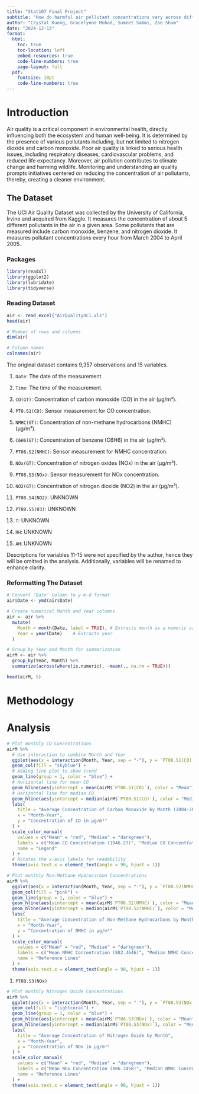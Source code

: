 ```yaml
---
title: "Stat107 Final Project"
subtitle: "How do harmful air pollutant concentrations vary across different months within a year?"
author: "Crystal Kuong, Gracelynne Mohad, Sumeet Sammi, Zoe Shum"
date: "2024-12-13"
format:
  html:
    toc: true
    toc-location: left
    embed-resources: true
    code-line-numbers: true
    page-layout: full
  pdf:
    fontsize: 10pt
    code-line-numbers: true
---
```


# Introduction

Air quality is a critical component in environmental health, directly influencing both the ecosystem and human well-being. It is determined by the presence of various pollutants including, but not limited to nitrogen dioxide and carbon monoxide. Poor air quality is linked to serious health issues, including respiratory diseases, cardiovascular problems, and reduced life expectancy. Moreover, air pollution contributes to climate change and harming wildlife. Monitoring and understanding air quality prompts initiatives centered on reducing the concentration of air pollutants, thereby, creating a cleaner environment.

## The Dataset

The UCI Air Quality Dataset was collected by the University of California, Irvine and acquired from Kaggle. It measures the concentration of about 5 different pollutants in the air in a given area. Some pollutants that are measured include carbon monoxide, benzene, and nitrogen dioxide. It measures pollutant concentrations every hour from March 2004 to April 2005.

### Packages

```r
library(readxl)
library(ggplot2)
library(lubridate)
library(tidyverse)
```

### Reading Dataset

```r
air <- read_excel("AirQualityUCI.xls")
head(air)

# Number of rows and columns
dim(air)

# Column names
colnames(air)
```

The original dataset contains 9,357 observations and 15 variables.

1.  `Date`: The date of the measurement

2.  `Time`: The time of the measurement.

3.  `CO(GT)`: Concentration of carbon monoxide (CO) in the air (µg/m³).

4.  `PT0.S1(CO)`: Sensor measurement for CO concentration.

5.  `NMHC(GT)`: Concentration of non-methane hydrocarbons (NMHC) (µg/m³).

6.  `C6H6(GT)`: Concentration of benzene (C6H6) in the air (µg/m³).

7.  `PT08.S2(NMHC)`: Sensor measurement for NMHC concentration.

8.  `NOx(GT)`: Concentration of nitrogen oxides (NOx) in the air (µg/m³).

9.  `PT08.S3(NOx)`: Sensor measurement for NOx concentration.

10. `NO2(GT)`: Concentration of nitrogen dioxide (NO2) in the air (µg/m³).

11. `PT08.S4(NO2)`: UNKNOWN

12. `PT08.S5(03)`: UNKNOWN

13. `T`: UNKNOWN

14. `RH`: UNKNOWN

15. `AH`: UNKNOWN

Descriptions for variables 11-15 were not specified by the author, hence they will be omitted in the analysis. Additionally, variables will be renamed to enhance clarity.

### Reformatting The Dataset

```r
# Convert 'Date' column to y-m-d format
air$Date <- ymd(air$Date)

# Create numerical Month and Year columns
air <- air %>%
  mutate(
    Month = month(Date, label = TRUE), # Extracts month as a numeric value (1-12)
    Year = year(Date)    # Extracts year
  )

# Group by Year and Month for summarization
airM <- air %>%
  group_by(Year, Month) %>%
  summarize(across(where(is.numeric), ~mean(., na.rm = TRUE)))

head(airM, 5)
```

# Methodology

# Analysis

```r
# Plot monthly CO Concentrations
airM %>%
  # Use interaction to combine Month and Year
  ggplot(aes(x = interaction(Month, Year, sep = "-"), y = `PT08.S1(CO)`)) +
  geom_col(fill = "skyblue") + 
  # Adding line plot to show trend
  geom_line(group = 1, color = "blue") +
  # Horizontal line for mean CO
  geom_hline(aes(yintercept = mean(airM$`PT08.S1(CO)`), color = "Mean"), linetype = "dashed") +
  # Horizontal line for median CO
  geom_hline(aes(yintercept = median(airM$`PT08.S1(CO)`), color = "Median"), linetype = "dashed") +
  labs(
    title = "Average Concentration of Carbon Monoxide by Month (2004-2005)",
    x = "Month-Year",
    y = "Concentration of CO in µg/m³"
  ) +
  scale_color_manual(
    values = c("Mean" = "red", "Median" = "darkgreen"),
    labels = c("Mean CO Concentration (1046.27)", "Median CO Concentration (1047.141)"),
    name = "Legend"
  ) +
  # Rotates the x-axis labels for readability
  theme(axis.text.x = element_text(angle = 90, hjust = 1))
```

```r
# Plot monthly Non-Methane Hydrocarbon Concentrations 
airM %>%
  ggplot(aes(x = interaction(Month, Year, sep = "-"), y = `PT08.S2(NMHC)`)) +
  geom_col(fill = "pink") + 
  geom_line(group = 1, color = "blue") +
  geom_hline(aes(yintercept = mean(airM$`PT08.S2(NMHC)`), color = "Mean"), linetype = "dashed") +
  geom_hline(aes(yintercept = median(airM$`PT08.S2(NMHC)`), color = "Median"), linetype = "dashed") +
  labs(
    title = "Average Concentration of Non-Methane Hydrocarbons by Month",
    x = "Month-Year",
    y = "Concentration of NMHC in µg/m³"
  ) +
  scale_color_manual(
    values = c("Mean" = "red", "Median" = "darkgreen"),
    labels = c("Mean NMHC Concentration (882.4646)", "Median NMHC Concentration (905.4681)"),
    name = "Reference Lines"
  ) +
  theme(axis.text.x = element_text(angle = 90, hjust = 1))
```

1.  `PT08.S3(NOx)`

```r
# Plot monthly Nitrogen Oxide Concentrations 
airM %>%
  ggplot(aes(x = interaction(Month, Year, sep = "-"), y = `PT08.S3(NOx)`)) +
  geom_col(fill = "lightcoral") + 
  geom_line(group = 1, color = "blue") +
  geom_hline(aes(yintercept = mean(airM$`PT08.S3(NOx)`), color = "Mean"), linetype = "dashed") +
  geom_hline(aes(yintercept = median(airM$`PT08.S3(NOx)`), color = "Median"), linetype = "dashed") +
  labs(
    title = "Average Concentration of Nitrogen Oxide by Month",
    x = "Month-Year",
    y = "Concentration of NOx in µg/m³"
  ) +
  scale_color_manual(
    values = c("Mean" = "red", "Median" = "darkgreen"),
    labels = c("Mean NOx Concentration (806.3458)", "Median NMHC Concentration (787.5153)"),
    name = "Reference Lines"
  ) +
  theme(axis.text.x = element_text(angle = 90, hjust = 1))
```

```r
```
